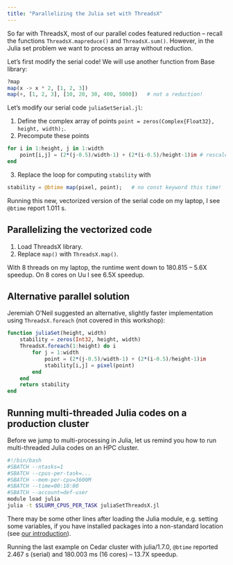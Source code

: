 ```yaml
---
title: "Parallelizing the Julia set with ThreadsX"
---
```


So far with ThreadsX, most of our parallel codes featured reduction -- recall the functions `ThreadsX.mapreduce()` and
`ThreadsX.sum()`. However, in the Julia set problem we want to process an array without reduction.

Let's first modify the serial code! We will use another function from Base library:

```jl
?map
map(x -> x * 2, [1, 2, 3])
map(+, [1, 2, 3], [10, 20, 30, 400, 5000])   # not a reduction!
```

Let's modify our serial code `juliaSetSerial.jl`:

1. Define the complex array of points `point = zeros(Complex{Float32}, height, width);`.
2. Precompute these points
```jl
for i in 1:height, j in 1:width
    point[i,j] = (2*(j-0.5)/width-1) + (2*(i-0.5)/height-1)im # rescale to -1:1 in the complex plane
end
```
3. Replace the loop for computing `stability` with
```jl
stability = @btime map(pixel, point);   # no const keyword this time!
```

Running this new, vectorized version of the serial code on my laptop, I see `@btime` report 1.011 s.

## Parallelizing the vectorized code

1. Load ThreadsX library.
1. Replace `map()` with `ThreadsX.map()`.

With 8 threads on my laptop, the runtime went down to 180.815 -- 5.6X speedup. On 8 cores on Uu I see 6.5X speedup.

## Alternative parallel solution

Jeremiah O'Neil suggested an alternative, slightly faster implementation using `ThreadsX.foreach` (not covered in this
workshop):

```jl
function juliaSet(height, width)
    stability = zeros(Int32, height, width)
    ThreadsX.foreach(1:height) do i
        for j = 1:width
            point = (2*(j-0.5)/width-1) + (2*(i-0.5)/height-1)im
            stability[i,j] = pixel(point)
        end
    end
    return stability
end
```

## Running multi-threaded Julia codes on a production cluster

Before we jump to multi-processing in Julia, let us remind you how to run multi-threaded Julia codes on an HPC cluster.

```sh
#!/bin/bash
#SBATCH --ntasks=1
#SBATCH --cpus-per-task=...
#SBATCH --mem-per-cpu=3600M
#SBATCH --time=00:10:00
#SBATCH --account=def-user
module load julia
julia -t $SLURM_CPUS_PER_TASK juliaSetThreadsX.jl
```

There may be some other lines after loading the Julia module, e.g. setting some variables, if you have installed
packages into a non-standard location (see [our introduction](../julia-01-intro-language)).

Running the last example on Cedar cluster with julia/1.7.0, `@btime` reported 2.467 s (serial) and 180.003 ms (16 cores)
-- 13.7X speedup.
